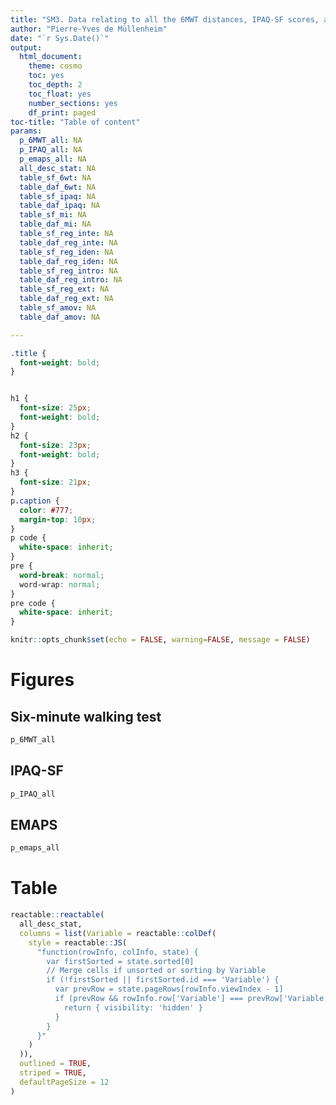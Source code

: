 ```yaml
---
title: "SM3. Data relating to all the 6MWT distances, IPAQ-SF scores, and EMAPS scores measured during the APA & Co study"
author: "Pierre-Yves de Müllenheim"
date: "`r Sys.Date()`"
output: 
  html_document:
    theme: cosmo
    toc: yes
    toc_depth: 2
    toc_float: yes
    number_sections: yes
    df_print: paged
toc-title: "Table of content"
params:
  p_6MWT_all: NA
  p_IPAQ_all: NA
  p_emaps_all: NA
  all_desc_stat: NA
  table_sf_6wt: NA
  table_daf_6wt: NA
  table_sf_ipaq: NA
  table_daf_ipaq: NA
  table_sf_mi: NA
  table_daf_mi: NA
  table_sf_reg_inte: NA
  table_daf_reg_inte: NA
  table_sf_reg_iden: NA
  table_daf_reg_iden: NA
  table_sf_reg_intro: NA
  table_daf_reg_intro: NA
  table_sf_reg_ext: NA
  table_daf_reg_ext: NA
  table_sf_amov: NA
  table_daf_amov: NA

---
```

```css
.title {
  font-weight: bold;
}


h1 {
  font-size: 25px;
  font-weight: bold;
}
h2 {
  font-size: 23px;
  font-weight: bold;
}
h3 {
  font-size: 21px;
}
p.caption {
  color: #777;
  margin-top: 10px;
}
p code {
  white-space: inherit;
}
pre {
  word-break: normal;
  word-wrap: normal;
}
pre code {
  white-space: inherit;
}
```

```r
knitr::opts_chunk$set(echo = FALSE, warning=FALSE, message = FALSE)
```

# Figures
## Six-minute walking test
```r
p_6MWT_all
```

\newpage

## IPAQ-SF
```r
p_IPAQ_all
```

\newpage

## EMAPS
```r
p_emaps_all
```

\newpage

# Table
```r
reactable::reactable(
  all_desc_stat,
  columns = list(Variable = reactable::colDef(
    style = reactable::JS(
      "function(rowInfo, colInfo, state) {
        var firstSorted = state.sorted[0]
        // Merge cells if unsorted or sorting by Variable
        if (!firstSorted || firstSorted.id === 'Variable') {
          var prevRow = state.pageRows[rowInfo.viewIndex - 1]
          if (prevRow && rowInfo.row['Variable'] === prevRow['Variable']) {
            return { visibility: 'hidden' }
          }
        }
      }"
    )
  )),
  outlined = TRUE,
  striped = TRUE,
  defaultPageSize = 12
)
```


